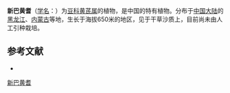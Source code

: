 {{Speciesbox
| name = 新巴黄耆
| status = 
| status_system = 
| image =
| genus = Astragalus
| species = hsinbaticus
| authority = P. Y. Fu et Y. A. Chen in Fl.
}}

'''新巴黄耆'''（[[学名|学名]]：{{lang|la|''Astragalus hsinbaticus''}}）为[[豆科|豆科]][[黄芪属|黄芪属]]的植物，是中国的特有植物。分布于[[中国大陆|中国大陆]]的[[黑龙江|黑龙江]]、[[内蒙古|内蒙古]]等地，生长于海拔650米的地区，见于干草沙质上，目前尚未由人工引种栽培。

== 参考文献 ==
<div class="references-small">
* {{cite web| url =http://www.bioinfo.cn/db05/KmzwSpecies.php?action=view&id=15719| title =新巴黄耆| work =《中国高等植物数据库全库》| publisher =中国科学院微生物研究所| author =昆明植物研究所| accessdate =2009-02-24| deadurl =yes| archiveurl =https://web.archive.org/web/20160305060218/http://www.bioinfo.cn/db05/KmzwSpecies.php?action=view&id=15719| archivedate =2016-03-05}}
</div>
{{Taxonbar|from=Q11082508}}

[[Category:黄芪属|新巴黄耆]]


{{植物小作品}}